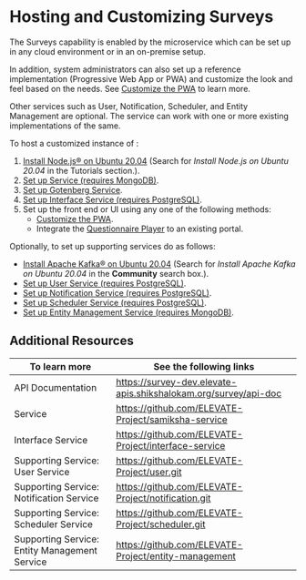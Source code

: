 
# Hosting and Customizing Surveys

The Surveys capability is enabled by the <ServiceName /> microservice which can be set up in any cloud environment or in an on-premise setup.

In addition, system administrators can also set up a reference implementation (Progressive Web App or PWA) and customize the look and feel based on the needs. See [Customize the PWA](https://github.com/ELEVATE-Project/observation-survey-projects-pwa/blob/main/README.md) to learn more.

Other services such as User, Notification, Scheduler, and Entity Management are optional. The <ProductName />  service can work with one or more existing implementations of the same.

To host a customized instance of <ProductName />:

1. [Install Node.js® on Ubuntu 20.04](https://serverspace.io) (Search for *Install Node.js on Ubuntu 20.04* in the Tutorials section.).
2. [Set up <ServiceName /> Service (requires MongoDB)](https://github.com/ELEVATE-Project/samiksha-service/blob/main/README.md).
3. [Set up Gotenberg Service](https://github.com/ELEVATE-Project/samiksha-service/blob/main/README.md).
4. [Set up Interface Service (requires PostgreSQL)](https://github.com/ELEVATE-Project/interface-service/blob/main/README.md).
5. Set up the front end or UI using any one of the following methods:
    * [Customize the PWA](https://github.com/ELEVATE-Project/observation-survey-projects-pwa/blob/main/README.md).
    * Integrate the [Questionnaire Player](https://github.com/ELEVATE-Project/questionnaire-player) to an existing portal.

Optionally, to set up supporting services do as follows:

* [Install  Apache Kafka® on Ubuntu 20.04](https://www.digitalocean.com/community) (Search for *Install Apache Kafka on Ubuntu 20.04* in the **Community** search box.).
* <a href="/userservice/settingup-userservice" target="_self">Set up User Service (requires PostgreSQL)</a>.
* <a href="/notificationservice/settingup-notificationservice" target="_self">Set up Notification Service (requires PostgreSQL)</a>.
* <a href="/schedulerservice/settingup-schedulerservice" target="_self">Set up Scheduler Service (requires PostgreSQL)</a>.
* <a href="/entitymanagementservice/setup-entitymanagementservice" target="_self">Set up Entity Management Service (requires MongoDB)</a>.

## Additional Resources

|To learn more| See the following links|
|--------------|-----------|
|API Documentation|https://survey-dev.elevate-apis.shikshalokam.org/survey/api-doc|
|<ServiceName /> Service|https://github.com/ELEVATE-Project/samiksha-service|
|Interface Service|https://github.com/ELEVATE-Project/interface-service|
|Supporting Service: User Service|https://github.com/ELEVATE-Project/user.git|
|Supporting Service: Notification Service|https://github.com/ELEVATE-Project/notification.git|
|Supporting Service: Scheduler Service|https://github.com/ELEVATE-Project/scheduler.git|
|Supporting Service: Entity Management Service|https://github.com/ELEVATE-Project/entity-management|
